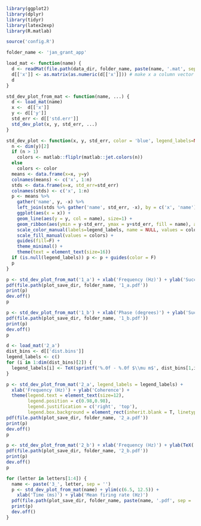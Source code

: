 ```r
library(ggplot2)
library(dplyr)
library(tidyr)
library(latex2exp)
library(R.matlab)

source('config.R')
```

```r
folder_name <- 'jan_grant_app'

load_mat <- function(name) {
  d <- readMat(file.path(data_dir, folder_name, paste(name, '.mat', sep = '')))
  d[['x']] <- as.matrix(as.numeric(d[['x']])) # make x a column vector
  d
}

std_dev_plot_from_mat <- function(name, ...) {
  d <- load_mat(name)
  x <-  d[['x']]
  y <- d[['y']]
  std_err <- d[['std.err']]
  std_dev_plot(x, y, std_err, ...)
}

std_dev_plot <- function(x, y, std_err, color = 'blue', legend_labels=NULL) {
  n <- dim(y)[2]
  if (n > 1)
    colors <- matlab::fliplr(matlab::jet.colors(n))
  else
    colors <- color
  means <- data.frame(x=x, y=y)
  colnames(means) <- c('x', 1:n)
  stds <- data.frame(x=x, std_err=std_err)
  colnames(stds) <- c('x', 1:n)
  p <- means %>% 
    gather('name', y, -x) %>%
    left_join(stds %>% gather('name', std_err, -x), by = c('x', 'name')) %>%
    ggplot(aes(x = x)) +
    geom_line(aes(y = y, col = name), size=1) +
    geom_ribbon(aes(ymin = y-std_err, ymax = y+std_err, fill = name), alpha=0.2) +
    scale_color_manual(labels=legend_labels, name = NULL, values = colors) +
    scale_fill_manual(values = colors) +
    guides(fill=F) +
    theme_minimal() +
    theme(text = element_text(size=16))
  if (is.null(legend_labels)) p <- p + guides(color = F)
  p
}
```

```r
p <- std_dev_plot_from_mat('1_a') + xlab('Frequency (Hz)') + ylab('Success rate')
pdf(file.path(plot_save_dir, folder_name, '1_a.pdf'))
print(p)
dev.off()
p
```

```r
p <- std_dev_plot_from_mat('1_b') + xlab('Phase (degrees)') + ylab('Success rate')
pdf(file.path(plot_save_dir, folder_name, '1_b.pdf'))
print(p)
dev.off()
p
```

```r
d <- load_mat('2_a')
dist_bins <- d[['dist.bins']]
legend_labels <- c()
for (i in 1:dim(dist_bins)[2]) {
  legend_labels[i] <- TeX(sprintf('%.0f - %.0f $\\mu m$', dist_bins[1,i], dist_bins[2,i]))
}

p <- std_dev_plot_from_mat('2_a', legend_labels = legend_labels) +
  xlab('Frequency (Hz)') + ylab('Coherence') + 
  theme(legend.text = element_text(size=12), 
        legend.position = c(0.98,0.98),
        legend.justification = c('right', 'top'),
        legend.box.background = element_rect(inherit.blank = T, linetype = 1, color = 'grey'))
pdf(file.path(plot_save_dir, folder_name, '2_a.pdf'))
print(p)
dev.off()
p
```

```r
p <- std_dev_plot_from_mat('2_b') + xlab('Frequency (Hz)') + ylab(TeX('$\\sigma$ (mm)'))
pdf(file.path(plot_save_dir, folder_name, '2_b.pdf'))
print(p)
dev.off()
p
```

```r
for (letter in letters[1:4]) {
  name <- paste('3_', letter, sep = '')
  p <- std_dev_plot_from_mat(name) + ylim(c(6.5, 12.5)) +
    xlab('Time (ms)') + ylab('Mean firing rate (Hz)')
  pdf(file.path(plot_save_dir, folder_name, paste(name, '.pdf', sep = '')))
  print(p)
  dev.off()
}
```